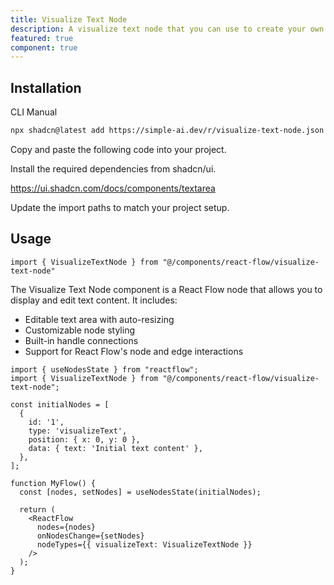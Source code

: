 ```yaml
---
title: Visualize Text Node
description: A visualize text node that you can use to create your own nodes
featured: true
component: true
---
```


<ComponentPreview name="visualize-text-node-demo" description="A visualize text node that you can use to create your own nodes" />

## Installation

<Tabs defaultValue="cli">

<TabsList>
  <TabsTrigger value="cli">CLI</TabsTrigger>
  <TabsTrigger value="manual">Manual</TabsTrigger>
</TabsList>

<TabsContent value="cli">

```bash
npx shadcn@latest add https://simple-ai.dev/r/visualize-text-node.json
```

</TabsContent>

<TabsContent value="manual">

<Steps>

<Step>Copy and paste the following code into your project.</Step>

<ComponentSource name="visualize-text-node" />

<Step>Install the required dependencies from shadcn/ui.</Step>

<a href="https://ui.shadcn.com/docs/components/textarea">https://ui.shadcn.com/docs/components/textarea</a>

<Step>Update the import paths to match your project setup.</Step>

</Steps>

</TabsContent>

</Tabs>

## Usage

```tsx
import { VisualizeTextNode } from "@/components/react-flow/visualize-text-node"
```

The Visualize Text Node component is a React Flow node that allows you to display and edit text content. It includes:

- Editable text area with auto-resizing
- Customizable node styling
- Built-in handle connections
- Support for React Flow's node and edge interactions

```tsx
import { useNodesState } from "reactflow";
import { VisualizeTextNode } from "@/components/react-flow/visualize-text-node";

const initialNodes = [
  {
    id: '1',
    type: 'visualizeText',
    position: { x: 0, y: 0 },
    data: { text: 'Initial text content' },
  },
];

function MyFlow() {
  const [nodes, setNodes] = useNodesState(initialNodes);
  
  return (
    <ReactFlow
      nodes={nodes}
      onNodesChange={setNodes}
      nodeTypes={{ visualizeText: VisualizeTextNode }}
    />
  );
}
```